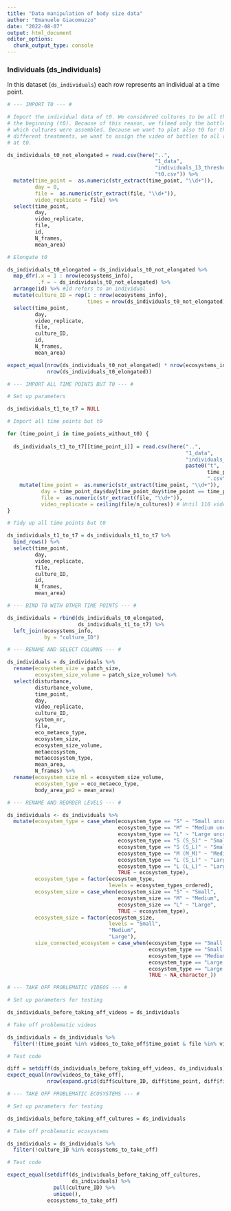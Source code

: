 ```yaml
---
title: "Data manipulation of body size data"
author: "Emanuele Giacomuzzo"
date: "2022-08-07"
output: html_document
editor_options: 
  chunk_output_type: console
---
```


### Individuals (ds_individuals)

In this dataset (`ds_individuals`) each row represents an individual at a time point.

```r

# --- IMPORT T0 --- #

# Import the individual data of t0. We considered cultures to be all the same at 
# the beginning (t0). Because of this reason, we filmed only the bottles from
# which cultures were assembled. Because we want to plot also t0 for the 
# different treatments, we want to assign the video of bottles to all cultures 
# at t0.

ds_individuals_t0_not_elongated = read.csv(here("..",
                                                "1_data", 
                                                "individuals_13_threshold", 
                                                "t0.csv")) %>%
  mutate(time_point =  as.numeric(str_extract(time_point, "\\d+")),
         day = 0,
         file =  as.numeric(str_extract(file, "\\d+")),
         video_replicate = file) %>%
  select(time_point,
         day,
         video_replicate,
         file,
         id,
         N_frames,
         mean_area)

# Elongate t0

ds_individuals_t0_elongated = ds_individuals_t0_not_elongated %>%
  map_dfr(.x = 1 : nrow(ecosystems_info),
          .f = ~ ds_individuals_t0_not_elongated) %>% 
  arrange(id) %>% #Id refers to an individual
  mutate(culture_ID = rep(1 : nrow(ecosystems_info),
                          times = nrow(ds_individuals_t0_not_elongated))) %>%
  select(time_point,
         day,
         video_replicate,
         file,
         culture_ID,
         id,
         N_frames,
         mean_area)

expect_equal(nrow(ds_individuals_t0_not_elongated) * nrow(ecosystems_info),
             nrow(ds_individuals_t0_elongated))
```

```r

# --- IMPORT ALL TIME POINTS BUT T0 --- #

# Set up parameters

ds_individuals_t1_to_t7 = NULL

# Import all time points but t0

for (time_point_i in time_points_without_t0) {
  
  ds_individuals_t1_to_t7[[time_point_i]] = read.csv(here("..",
                                                          "1_data", 
                                                          "individuals_13_threshold", 
                                                          paste0("t", 
                                                                 time_point_i, 
                                                                 ".csv"))) %>%
    mutate(time_point =  as.numeric(str_extract(time_point, "\\d+")),
           day = time_point_day$day[time_point_day$time_point == time_point_i],
           file =  as.numeric(str_extract(file, "\\d+")),
           video_replicate = ceiling(file/n_cultures)) # Until 110 video replicate = 1, then 2
}

# Tidy up all time points but t0

ds_individuals_t1_to_t7 = ds_individuals_t1_to_t7 %>%
  bind_rows() %>%
  select(time_point,
         day,
         video_replicate,
         file,
         culture_ID,
         id,
         N_frames,
         mean_area)
```

```r

# --- BIND T0 WITH OTHER TIME POINTS --- #

ds_individuals = rbind(ds_individuals_t0_elongated,
                       ds_individuals_t1_to_t7) %>%
  left_join(ecosystems_info,
            by = "culture_ID") 
```

```r

# --- RENAME AND SELECT COLUMNS --- #

ds_individuals = ds_individuals %>% 
  rename(ecosystem_size = patch_size,
         ecosystem_size_volume = patch_size_volume) %>%
  select(disturbance,
         disturbance_volume,
         time_point,
         day,
         video_replicate,
         culture_ID,
         system_nr,
         file,
         eco_metaeco_type,
         ecosystem_size,
         ecosystem_size_volume,
         metaecosystem,
         metaecosystem_type,
         mean_area,
         N_frames) %>% 
  rename(ecosystem_size_ml = ecosystem_size_volume,
         ecosystem_type = eco_metaeco_type,
         body_area_µm2 = mean_area)
```

```r

# --- RENAME AND REORDER LEVELS --- #

ds_individuals <- ds_individuals %>%
  mutate(ecosystem_type = case_when(ecosystem_type == "S" ~ "Small unconnected",
                                    ecosystem_type == "M" ~ "Medium unconnected",
                                    ecosystem_type == "L" ~ "Large unconnected",
                                    ecosystem_type == "S (S_S)" ~ "Small connected to small",
                                    ecosystem_type == "S (S_L)" ~ "Small connected to large",
                                    ecosystem_type == "M (M_M)" ~ "Medium connected to medium",
                                    ecosystem_type == "L (S_L)" ~ "Large connected to small",
                                    ecosystem_type == "L (L_L)" ~ "Large connected to large",
                                    TRUE ~ ecosystem_type), 
         ecosystem_type = factor(ecosystem_type,
                                 levels = ecosystem_types_ordered),
         ecosystem_size = case_when(ecosystem_size == "S" ~ "Small",
                                    ecosystem_size == "M" ~ "Medium",
                                    ecosystem_size == "L" ~ "Large",
                                    TRUE ~ ecosystem_type),
         ecosystem_size = factor(ecosystem_size,
                                 levels = "Small", 
                                 "Medium", 
                                 "Large"),
         size_connected_ecosystem = case_when(ecosystem_type == "Small connected to small" ~ "Small",
                                              ecosystem_type == "Small connected to large" ~ "Large",
                                              ecosystem_type == "Medium connected to medium" ~ "Medium",
                                              ecosystem_type == "Large connected to large" ~ "Large",
                                              ecosystem_type == "Large connected to small" ~ "Small",
                                              TRUE ~ NA_character_))
```

```r

# --- TAKE OFF PROBLEMATIC VIDEOS --- #

# Set up parameters for testing

ds_individuals_before_taking_off_videos = ds_individuals

# Take off problematic videos

ds_individuals = ds_individuals %>%
  filter(!(time_point %in% videos_to_take_off$time_point & file %in% videos_to_take_off$file))

# Test code

diff = setdiff(ds_individuals_before_taking_off_videos, ds_individuals)
expect_equal(nrow(videos_to_take_off),
             nrow(expand.grid(diff$culture_ID, diff$time_point, diff$file) %>% unique()))
```

```r

# --- TAKE OFF PROBLEMATIC ECOSYSTEMS --- #

# Set up parameters for testing

ds_individuals_before_taking_off_cultures = ds_individuals

# Take off problematic ecosystems

ds_individuals = ds_individuals %>%
  filter(!culture_ID %in% ecosystems_to_take_off)

# Test code

expect_equal(setdiff(ds_individuals_before_taking_off_cultures, 
                     ds_individuals) %>% 
               pull(culture_ID) %>% 
               unique(),
             ecosystems_to_take_off)
```